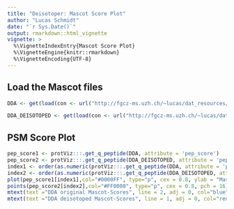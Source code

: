 ```yaml
---
title: "Deisotoper: Mascot Score Plot"
author: "Lucas Schmidt"
date: "`r Sys.Date()`"
output: rmarkdown::html_vignette
vignette: >
  %\VignetteIndexEntry{Mascot Score Plot}
  %\VignetteEngine{knitr::rmarkdown}
  %\VignetteEncoding{UTF-8}
---
```


## Load the Mascot files

```r
DDA <- get(load(con <- url("http://fgcz-ms.uzh.ch/~lucas/dat_resources/F258665.RData")))

DDA_DEISOTOPED <- get(load(con <- url("http://fgcz-ms.uzh.ch/~lucas/dat_resources/F258639.RData")))
```


## PSM Score Plot

```r
pep_score1 <- protViz:::.get_q_peptide(DDA, attribute = 'pep_score')
pep_score2 <- protViz:::.get_q_peptide(DDA_DEISOTOPED, attribute = 'pep_score')
index1 <- order(as.numeric(protViz:::.get_q_peptide(DDA, attribute = 'pep_score')), decreasing = TRUE)
index2 <- order(as.numeric(protViz:::.get_q_peptide(DDA_DEISOTOPED, attribute = 'pep_score')), decreasing = TRUE)
plot(pep_score1[index1],col="#0000FF", type="p", cex = 0.8, ylab = "Mascot-Score", xlab = "Index", pch = 16)
points(pep_score2[index2],col="#FF0000", type="p", cex = 0.8, pch = 16)
mtext(text ="DDA original Mascot-Scores", line = 2, adj = 0, col="blue")
mtext(text ="DDA deisotoped Mascot-Scores", line = 1, adj = 0, col="red")
```